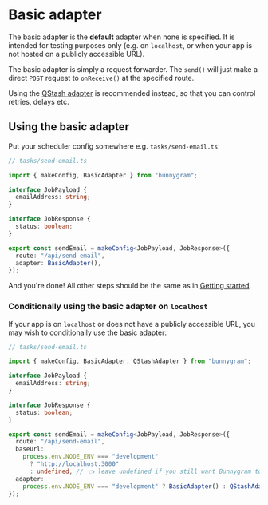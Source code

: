 # Basic adapter

The basic adapter is the **default** adapter when none is specified. It is intended for testing purposes only (e.g. on `localhost`, or when your app is not hosted on a publicly accessible URL).

The basic adapter is simply a request forwarder. The `send()` will just make a direct `POST` request to `onReceive()` at the specified route.

Using the [QStash adapter](/adapters/qstash) is recommended instead, so that you can control retries, delays etc.

## Using the basic adapter

Put your scheduler config somewhere e.g. `tasks/send-email.ts`:

```ts
// tasks/send-email.ts

import { makeConfig, BasicAdapter } from "bunnygram";

interface JobPayload {
  emailAddress: string;
}

interface JobResponse {
  status: boolean;
}

export const sendEmail = makeConfig<JobPayload, JobResponse>({
  route: "/api/send-email",
  adapter: BasicAdapter(),
});
```

And you're done! All other steps should be the same as in [Getting started](/).

### Conditionally using the basic adapter on `localhost`

If your app is on `localhost` or does not have a publicly accessible URL, you may wish to conditionally use the basic adapter:

```ts
// tasks/send-email.ts

import { makeConfig, BasicAdapter, QStashAdapter } from "bunnygram";

interface JobPayload {
  emailAddress: string;
}

interface JobResponse {
  status: boolean;
}

export const sendEmail = makeConfig<JobPayload, JobResponse>({
  route: "/api/send-email",
  baseUrl:
    process.env.NODE_ENV === "development"
      ? "http://localhost:3000"
      : undefined, // 👈 leave undefined if you still want Bunnygram to guess your `baseUrl` in production
  adapter:
    process.env.NODE_ENV === "development" ? BasicAdapter() : QStashAdapter(),
});
```
